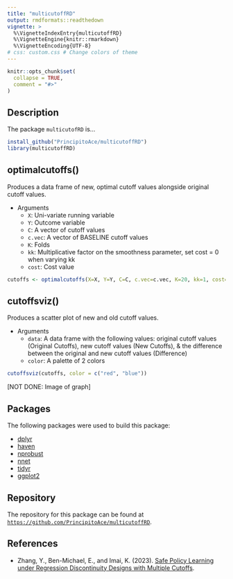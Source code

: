 ```yaml
---
title: "multicutoffRD"
output: rmdformats::readthedown
vignette: >
  %\VignetteIndexEntry{multicutoffRD}
  %\VignetteEngine{knitr::rmarkdown}
  %\VignetteEncoding{UTF-8}
# css: custom.css # Change colors of theme
---
```


```r
knitr::opts_chunk$set(
  collapse = TRUE,
  comment = "#>"
)
```

## Description

The package `multicutofRD` is...

```r
install_github("PrincipitoAce/multicutoffRD")
library(multicutoffRD)
```

## optimalcutoffs()

Produces a data frame of new, optimal cutoff values alongside original cutoff values.

* Arguments
  + `X`: Uni-variate running variable
  + `Y`: Outcome variable
  + `C`: A vector of cutoff values
  + `c.vec`: A vector of BASELINE cutoff values
  + `K`: Folds
  + `kk`: Multiplicative factor on the smoothness parameter, set cost = 0 when varying kk
  + `cost`: Cost value

```r
cutoffs <- optimalcutoffs(X=X, Y=Y, C=C, c.vec=c.vec, K=20, kk=1, cost=0)
```

## cutoffsviz()

Produces a scatter plot of new and old cutoff values.

* Arguments
  + `data`: A data frame with the following values: original cutoff values (Original Cutoffs), new cutoff values (New Cutoffs), & the difference between the original and new cutoff values (Difference)
  + `color`: A palette of 2 colors

```r
cutoffsviz(cutoffs, color = c("red", "blue"))
```

[NOT DONE: Image of graph]

## Packages

The following packages were used to build this package:
  
* [dplyr](https://dplyr.tidyverse.org/)
* [haven](https://haven.tidyverse.org/)
* [nprobust](https://nppackages.github.io/nprobust/)
* [nnet](https://cran.r-project.org/web/packages/nnet/nnet.pdf)
* [tidyr](https://tidyr.tidyverse.org/)
* [ggplot2](https://ggplot2.tidyverse.org/)

## Repository

The repository for this package can be found at [`https://github.com/PrincipitoAce/multicutoffRD`](https://github.com/PrincipitoAce/multicutoffRD).


## References

* Zhang, Y., Ben-Michael, E., and Imai, K. (2023). [Safe Policy Learning under Regression Discontinuity
Designs with Multiple Cutoffs](https://arxiv.org/pdf/2208.13323.pdf).

